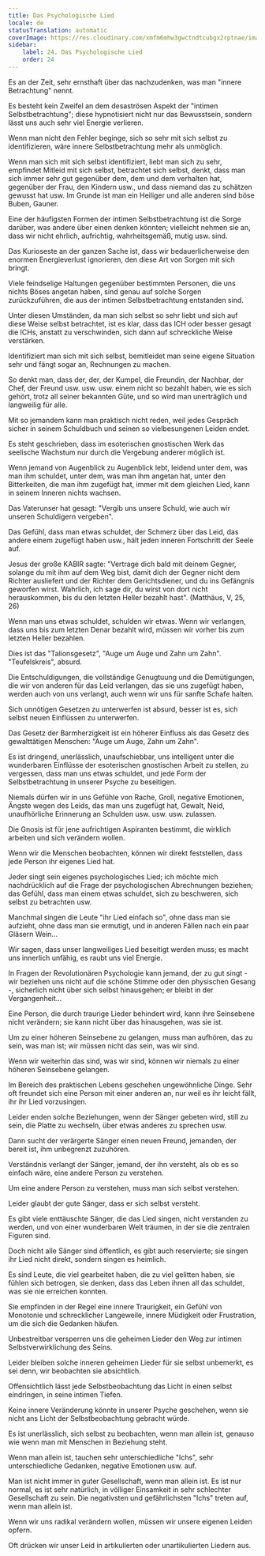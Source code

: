 ```yaml
---
title: Das Psychologische Lied
locale: de
statusTranslation: automatic
coverImage: https://res.cloudinary.com/xmfm6mhw3gwctndtcubgx2rptnae/image/upload/v1740468922/small_cover_tratado_de_psicologia_revolucionaria_a4c0dca4e0.webp
sidebar:
    label: 24. Das Psychologische Lied
    order: 24
---
```

Es an der Zeit, sehr ernsthaft über das nachzudenken, was man "innere Betrachtung" nennt.

Es besteht kein Zweifel an dem desaströsen Aspekt der "intimen Selbstbetrachtung"; diese hypnotisiert nicht nur das Bewusstsein, sondern lässt uns auch sehr viel Energie verlieren.

Wenn man nicht den Fehler beginge, sich so sehr mit sich selbst zu identifizieren, wäre innere Selbstbetrachtung mehr als unmöglich.

Wenn man sich mit sich selbst identifiziert, liebt man sich zu sehr, empfindet Mitleid mit sich selbst, betrachtet sich selbst, denkt, dass man sich immer sehr gut gegenüber dem, dem und dem verhalten hat, gegenüber der Frau, den Kindern usw., und dass niemand das zu schätzen gewusst hat usw. Im Grunde ist man ein Heiliger und alle anderen sind böse Buben, Gauner.

Eine der häufigsten Formen der intimen Selbstbetrachtung ist die Sorge darüber, was andere über einen denken könnten; vielleicht nehmen sie an, dass wir nicht ehrlich, aufrichtig, wahrheitsgemäß, mutig usw. sind.

Das Kurioseste an der ganzen Sache ist, dass wir bedauerlicherweise den enormen Energieverlust ignorieren, den diese Art von Sorgen mit sich bringt.

Viele feindselige Haltungen gegenüber bestimmten Personen, die uns nichts Böses angetan haben, sind genau auf solche Sorgen zurückzuführen, die aus der intimen Selbstbetrachtung entstanden sind.

Unter diesen Umständen, da man sich selbst so sehr liebt und sich auf diese Weise selbst betrachtet, ist es klar, dass das ICH oder besser gesagt die ICHs, anstatt zu verschwinden, sich dann auf schreckliche Weise verstärken.

Identifiziert man sich mit sich selbst, bemitleidet man seine eigene Situation sehr und fängt sogar an, Rechnungen zu machen.

So denkt man, dass der, der, der Kumpel, die Freundin, der Nachbar, der Chef, der Freund usw. usw. usw. einem nicht so bezahlt haben, wie es sich gehört, trotz all seiner bekannten Güte, und so wird man unerträglich und langweilig für alle.

Mit so jemandem kann man praktisch nicht reden, weil jedes Gespräch sicher in seinem Schuldbuch und seinen so vielbesungenen Leiden endet.

Es steht geschrieben, dass im esoterischen gnostischen Werk das seelische Wachstum nur durch die Vergebung anderer möglich ist.

Wenn jemand von Augenblick zu Augenblick lebt, leidend unter dem, was man ihm schuldet, unter dem, was man ihm angetan hat, unter den Bitterkeiten, die man ihm zugefügt hat, immer mit dem gleichen Lied, kann in seinem Inneren nichts wachsen.

Das Vaterunser hat gesagt: "Vergib uns unsere Schuld, wie auch wir unseren Schuldigern vergeben".

Das Gefühl, dass man etwas schuldet, der Schmerz über das Leid, das andere einem zugefügt haben usw., hält jeden inneren Fortschritt der Seele auf.

Jesus der große KABIR sagte: "Vertrage dich bald mit deinem Gegner, solange du mit ihm auf dem Weg bist, damit dich der Gegner nicht dem Richter ausliefert und der Richter dem Gerichtsdiener, und du ins Gefängnis geworfen wirst. Wahrlich, ich sage dir, du wirst von dort nicht herauskommen, bis du den letzten Heller bezahlt hast". (Matthäus, V, 25, 26)

Wenn man uns etwas schuldet, schulden wir etwas. Wenn wir verlangen, dass uns bis zum letzten Denar bezahlt wird, müssen wir vorher bis zum letzten Heller bezahlen.

Dies ist das "Talionsgesetz", "Auge um Auge und Zahn um Zahn". "Teufelskreis", absurd.

Die Entschuldigungen, die vollständige Genugtuung und die Demütigungen, die wir von anderen für das Leid verlangen, das sie uns zugefügt haben, werden auch von uns verlangt, auch wenn wir uns für sanfte Schafe halten.

Sich unnötigen Gesetzen zu unterwerfen ist absurd, besser ist es, sich selbst neuen Einflüssen zu unterwerfen.

Das Gesetz der Barmherzigkeit ist ein höherer Einfluss als das Gesetz des gewalttätigen Menschen: "Auge um Auge, Zahn um Zahn".

Es ist dringend, unerlässlich, unaufschiebbar, uns intelligent unter die wunderbaren Einflüsse der esoterischen gnostischen Arbeit zu stellen, zu vergessen, dass man uns etwas schuldet, und jede Form der Selbstbetrachtung in unserer Psyche zu beseitigen.

Niemals dürfen wir in uns Gefühle von Rache, Groll, negative Emotionen, Ängste wegen des Leids, das man uns zugefügt hat, Gewalt, Neid, unaufhörliche Erinnerung an Schulden usw. usw. usw. zulassen.

Die Gnosis ist für jene aufrichtigen Aspiranten bestimmt, die wirklich arbeiten und sich verändern wollen.

Wenn wir die Menschen beobachten, können wir direkt feststellen, dass jede Person ihr eigenes Lied hat.

Jeder singt sein eigenes psychologisches Lied; ich möchte mich nachdrücklich auf die Frage der psychologischen Abrechnungen beziehen; das Gefühl, dass man einem etwas schuldet, sich zu beschweren, sich selbst zu betrachten usw.

Manchmal singen die Leute "ihr Lied einfach so", ohne dass man sie aufzieht, ohne dass man sie ermutigt, und in anderen Fällen nach ein paar Gläsern Wein...

Wir sagen, dass unser langweiliges Lied beseitigt werden muss; es macht uns innerlich unfähig, es raubt uns viel Energie.

In Fragen der Revolutionären Psychologie kann jemand, der zu gut singt - wir beziehen uns nicht auf die schöne Stimme oder den physischen Gesang -, sicherlich nicht über sich selbst hinausgehen; er bleibt in der Vergangenheit...

Eine Person, die durch traurige Lieder behindert wird, kann ihre Seinsebene nicht verändern; sie kann nicht über das hinausgehen, was sie ist.

Um zu einer höheren Seinsebene zu gelangen, muss man aufhören, das zu sein, was man ist; wir müssen nicht das sein, was wir sind.

Wenn wir weiterhin das sind, was wir sind, können wir niemals zu einer höheren Seinsebene gelangen.

Im Bereich des praktischen Lebens geschehen ungewöhnliche Dinge. Sehr oft freundet sich eine Person mit einer anderen an, nur weil es ihr leicht fällt, ihr ihr Lied vorzusingen.

Leider enden solche Beziehungen, wenn der Sänger gebeten wird, still zu sein, die Platte zu wechseln, über etwas anderes zu sprechen usw.

Dann sucht der verärgerte Sänger einen neuen Freund, jemanden, der bereit ist, ihm unbegrenzt zuzuhören.

Verständnis verlangt der Sänger, jemand, der ihn versteht, als ob es so einfach wäre, eine andere Person zu verstehen.

Um eine andere Person zu verstehen, muss man sich selbst verstehen.

Leider glaubt der gute Sänger, dass er sich selbst versteht.

Es gibt viele enttäuschte Sänger, die das Lied singen, nicht verstanden zu werden, und von einer wunderbaren Welt träumen, in der sie die zentralen Figuren sind.

Doch nicht alle Sänger sind öffentlich, es gibt auch reservierte; sie singen ihr Lied nicht direkt, sondern singen es heimlich.

Es sind Leute, die viel gearbeitet haben, die zu viel gelitten haben, sie fühlen sich betrogen, sie denken, dass das Leben ihnen all das schuldet, was sie nie erreichen konnten.

Sie empfinden in der Regel eine innere Traurigkeit, ein Gefühl von Monotonie und schrecklicher Langeweile, innere Müdigkeit oder Frustration, um die sich die Gedanken häufen.

Unbestreitbar versperren uns die geheimen Lieder den Weg zur intimen Selbstverwirklichung des Seins.

Leider bleiben solche inneren geheimen Lieder für sie selbst unbemerkt, es sei denn, wir beobachten sie absichtlich.

Offensichtlich lässt jede Selbstbeobachtung das Licht in einen selbst eindringen, in seine intimen Tiefen.

Keine innere Veränderung könnte in unserer Psyche geschehen, wenn sie nicht ans Licht der Selbstbeobachtung gebracht würde.

Es ist unerlässlich, sich selbst zu beobachten, wenn man allein ist, genauso wie wenn man mit Menschen in Beziehung steht.

Wenn man allein ist, tauchen sehr unterschiedliche "Ichs", sehr unterschiedliche Gedanken, negative Emotionen usw. auf.

Man ist nicht immer in guter Gesellschaft, wenn man allein ist. Es ist nur normal, es ist sehr natürlich, in völliger Einsamkeit in sehr schlechter Gesellschaft zu sein. Die negativsten und gefährlichsten "Ichs" treten auf, wenn man allein ist.

Wenn wir uns radikal verändern wollen, müssen wir unsere eigenen Leiden opfern.

Oft drücken wir unser Leid in artikulierten oder unartikulierten Liedern aus.


